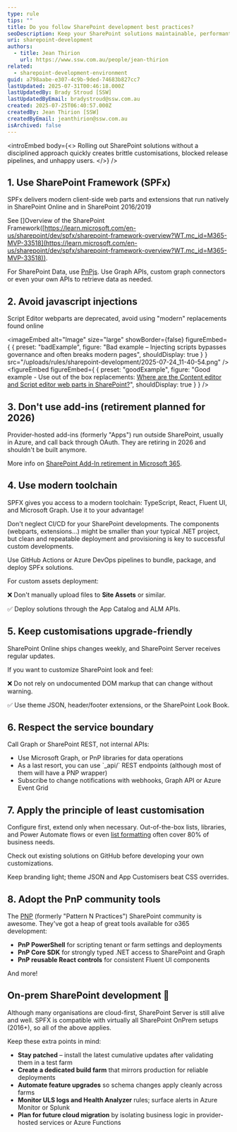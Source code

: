 ```yaml
---
type: rule
tips: ""
title: Do you follow SharePoint development best practices?
seoDescription: Keep your SharePoint solutions maintainable, performant, and secure by following modern development best practices for both SharePoint Online and SharePoint Server (on-premises).
uri: sharepoint-development
authors:
  - title: Jean Thirion
    url: https://www.ssw.com.au/people/jean-thirion
related:
  - sharepoint-development-environment
guid: a798aabe-e307-4c9b-9ded-74683b827cc7
lastUpdated: 2025-07-31T00:46:18.000Z
lastUpdatedBy: Brady Stroud [SSW]
lastUpdatedByEmail: bradystroud@ssw.com.au
created: 2025-07-25T06:40:57.000Z
createdBy: Jean Thirion [SSW]
createdByEmail: jeanthirion@ssw.com.au
isArchived: false
---
```

<introEmbed
  body={<>
Rolling out SharePoint solutions without a disciplined approach quickly creates brittle customisations, blocked release pipelines, and unhappy users.
  </>}
/>
## 1. Use SharePoint Framework (SPFx)

SPFx delivers modern client-side web parts and extensions that run natively in SharePoint Online and in SharePoint 2016/2019

See []Overview of the SharePoint Framework([https://learn.microsoft.com/en-us/sharepoint/dev/spfx/sharepoint-framework-overview?WT.mc_id=M365-MVP-33518](https://learn.microsoft.com/en-us/sharepoint/dev/spfx/sharepoint-framework-overview?WT.mc_id=M365-MVP-33518)).

For SharePoint Data, use [PnPjs](https://pnp.github.io/pnpjs). Use Graph APIs, custom graph connectors or even your own APIs to retrieve data as needed.

## 2. Avoid javascript injections

Script Editor webparts are deprecated, avoid using "modern" replacements found online

<imageEmbed
  alt="Image"
  size="large"
  showBorder={false}
  figureEmbed={ {
    preset: "badExample",
    figure: "Bad example – Injecting scripts bypasses governance and often breaks modern pages",
    shouldDisplay: true
  } }
  src="/uploads/rules/sharepoint-development/2025-07-24_11-40-54.png"
/>
<figureEmbed figureEmbed={ {
  preset: "goodExample",
  figure: "Good example - Use out of the box replacements: [Where are the Content editor and Script editor web parts in SharePoint?](https://support.microsoft.com/en-us/office/where-are-the-content-editor-and-script-editor-web-parts-in-sharepoint-ed6cc9ce-8b2a-480c-a655-1b9d7615cdbd)",
  shouldDisplay: true
} } />


## 3. Don't use add-ins (retirement planned for 2026)

Provider-hosted add-ins (formerly "Apps") run outside SharePoint, usually in Azure, and call back through OAuth. They are retiring in 2026 and shouldn't be built anymore.

More info on [SharePoint Add-In retirement in Microsoft 365](https://learn.microsoft.com/en-us/sharepoint/dev/sp-add-ins/retirement-announcement-for-add-ins?WT.mc_id=M365-MVP-33518).

## 4. Use modern toolchain

SPFX gives you access to a modern toolchain: TypeScript, React, Fluent UI, and Microsoft Graph. Use it to your advantage!

Don't neglect CI/CD for your SharePoint developments. The components (webparts, extensions...) might be smaller than your typical .NET project, but clean and repeatable deployment and provisioning is key to successful custom developments.

Use GitHub Actions or Azure DevOps pipelines to bundle, package, and deploy SPFx solutions.

For custom assets deployment:

❌ Don't manually upload files to **Site Assets** or similar.

✅ Deploy solutions through the App Catalog and ALM APIs.

## 5. Keep customisations upgrade-friendly

SharePoint Online ships changes weekly, and SharePoint Server receives regular updates.

If you want to customize SharePoint look and feel:

❌ Do not rely on undocumented DOM markup that can change without warning.

✅ Use theme JSON, header/footer extensions, or the SharePoint Look Book.

## 6. Respect the service boundary

Call Graph or SharePoint REST, not internal APIs:

* Use Microsoft Graph, or PnP libraries for data operations
* As a last resort, you can use \`_api/\` REST endpoints (although most of them will have a PNP wrapper)
* Subscribe to change notifications with webhooks, Graph API or Azure Event Grid

## 7. Apply the principle of least customisation

Configure first, extend only when necessary. Out-of-the-box lists, libraries, and Power Automate flows or even [list formatting](https://pnp.github.io/List-Formatting/) often cover 80% of business needs.

Check out existing solutions on GitHub before developing your own customizations.

Keep branding light; theme JSON and App Customisers beat CSS overrides.

## 8. Adopt the PnP community tools

The [PNP](https://pnp.github.io/) (formerly "Pattern N Practices") SharePoint community is awesome. They've got a heap of great tools available for o365 development:

* **PnP PowerShell** for scripting tenant or farm settings and deployments
* **PnP Core SDK** for strongly typed .NET access to SharePoint and Graph
* **PnP reusable React controls** for consistent Fluent UI components

And more!

## On-prem SharePoint development 🧓

Although many organisations are cloud-first, SharePoint Server is still alive and well. SPFX is compatible with virtually all SharePoint OnPrem setups (2016+), so all of the above applies.

Keep these extra points in mind:

* **Stay patched** – install the latest cumulative updates after validating them in a test farm
* **Create a dedicated build farm** that mirrors production for reliable deployments
* **Automate feature upgrades** so schema changes apply cleanly across farms
* **Monitor ULS logs and Health Analyzer** rules; surface alerts in Azure Monitor or Splunk
* **Plan for future cloud migration** by isolating business logic in provider-hosted services or Azure Functions
